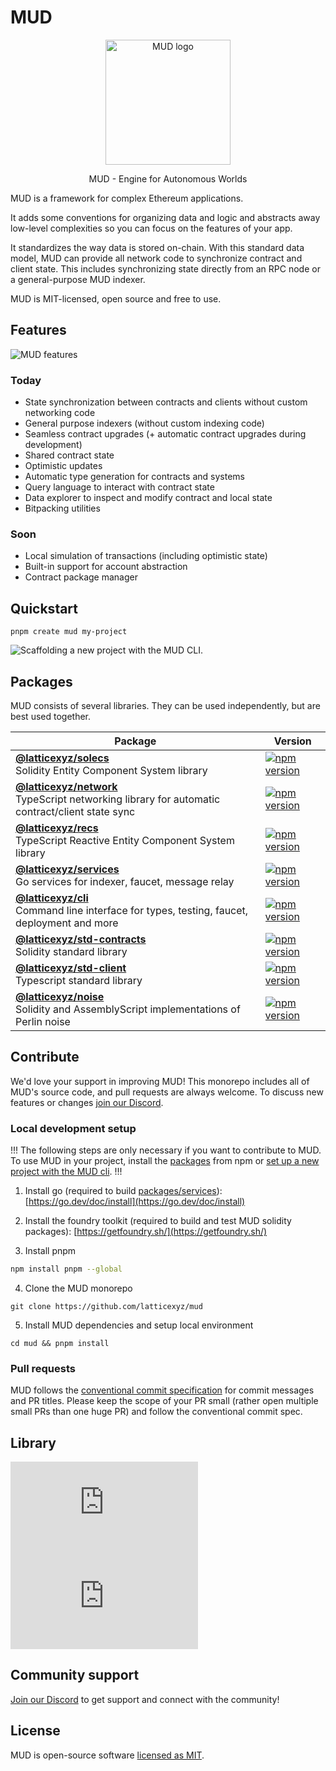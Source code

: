 # MUD

<div align="center">
  <img src="/logo512.png" width="200" style={{ marginBottom: "30px" }} alt="MUD logo" />
  <p>MUD - Engine for Autonomous Worlds</p>
</div>

MUD is a framework for complex Ethereum applications.

It adds some conventions for organizing data and logic and abstracts away low-level complexities so you can focus on the features of your app.

It standardizes the way data is stored on-chain.
With this standard data model, MUD can provide all network code to synchronize contract and client state. This includes synchronizing state directly from an RPC node or a general-purpose MUD indexer.

MUD is MIT-licensed, open source and free to use.

## Features

![MUD features](/features.png)

### Today

- State synchronization between contracts and clients without custom networking code
- General purpose indexers (without custom indexing code)
- Seamless contract upgrades (+ automatic contract upgrades during development)
- Shared contract state
- Optimistic updates
- Automatic type generation for contracts and systems
- Query language to interact with contract state
- Data explorer to inspect and modify contract and local state
- Bitpacking utilities

### Soon

- Local simulation of transactions (including optimistic state)
- Built-in support for account abstraction
- Contract package manager

## Quickstart

```
pnpm create mud my-project
```

![Scaffolding a new project with the MUD CLI.](/mud-create.gif)

## Packages

MUD consists of several libraries. They can be used independently, but are best used together.

| Package                                                                                                                   | Version                                                                                                                               |
| ------------------------------------------------------------------------------------------------------------------------- | ------------------------------------------------------------------------------------------------------------------------------------- |
| **[@latticexyz/solecs](/packages/solecs)** <br />Solidity Entity Component System library                                 | [![npm version](https://img.shields.io/npm/v/@latticexyz/solecs.svg)](https://www.npmjs.org/package/@latticexyz/solecs)               |
| **[@latticexyz/network](/packages/network)** <br />TypeScript networking library for automatic contract/client state sync | [![npm version](https://img.shields.io/npm/v/@latticexyz/network.svg)](https://www.npmjs.org/package/@latticexyz/network)             |
| **[@latticexyz/recs](/packages/recs)** <br />TypeScript Reactive Entity Component System library                          | [![npm version](https://img.shields.io/npm/v/@latticexyz/recs.svg)](https://www.npmjs.org/package/@latticexyz/recs)                   |
| **[@latticexyz/services](/packages/services)** <br />Go services for indexer, faucet, message relay                       | [![npm version](https://img.shields.io/npm/v/@latticexyz/services.svg)](https://www.npmjs.org/package/@latticexyz/services)           |
| **[@latticexyz/cli](/packages/cli)** <br />Command line interface for types, testing, faucet, deployment and more         | [![npm version](https://img.shields.io/npm/v/@latticexyz/cli.svg)](https://www.npmjs.org/package/@latticexyz/cli)                     |
| **[@latticexyz/std-contracts](/packages/std-contracts)** <br />Solidity standard library                                  | [![npm version](https://img.shields.io/npm/v/@latticexyz/std-contracts.svg)](https://www.npmjs.org/package/@latticexyz/std-contracts) |
| **[@latticexyz/std-client](/packages/std-client)** <br />Typescript standard library                                      | [![npm version](https://img.shields.io/npm/v/@latticexyz/std-client.svg)](https://www.npmjs.org/package/@latticexyz/std-client)       |
| **[@latticexyz/noise](/packages/noise)** <br />Solidity and AssemblyScript implementations of Perlin noise                | [![npm version](https://img.shields.io/npm/v/@latticexyz/noise.svg)](https://www.npmjs.org/package/@latticexyz/noise)                 |

## Contribute

We'd love your support in improving MUD! This monorepo includes all of MUD's source code, and pull requests are always welcome. To discuss new features or changes [join our Discord](https://lattice.xyz/discord).

### Local development setup

!!!
The following steps are only necessary if you want to contribute to MUD. To use MUD in your project, install the [packages](#packages) from npm or [set up a new project with the MUD cli](#quickstart).
!!!

1. Install go (required to build [packages/services](packages/services/)): [https://go.dev/doc/install](https://go.dev/doc/install)

2. Install the foundry toolkit (required to build and test MUD solidity packages): [https://getfoundry.sh/](https://getfoundry.sh/)

3. Install pnpm

```bash
npm install pnpm --global
```

4. Clone the MUD monorepo

```
git clone https://github.com/latticexyz/mud
```

5. Install MUD dependencies and setup local environment

```
cd mud && pnpm install
```

### Pull requests

MUD follows the [conventional commit specification](https://www.conventionalcommits.org/en/v1.0.0/) for commit messages and PR titles. Please keep the scope of your PR small (rather open multiple small PRs than one huge PR) and follow the conventional commit spec.

## Library

<iframe
  src="https://www.youtube-nocookie.com/embed/j-_Zf8o5Wlo"
  title="YouTube video player"
  frameborder="0"
  allow="accelerometer; autoplay; clipboard-write; encrypted-media; gyroscope; picture-in-picture; web-share"
  allowfullscreen
  style={{ width: "100%", maxWidth: "1000px", height: "400px", marginBottom: "50px" }}
></iframe>

<iframe
  src="https://www.youtube-nocookie.com/embed/mv3jA4USZtg"
  title="YouTube video player"
  frameborder="0"
  allow="accelerometer; autoplay; clipboard-write; encrypted-media; gyroscope; picture-in-picture; web-share"
  allowfullscreen
  style={{ width: "100%", maxWidth: "1000px", height: "400px" }}
></iframe>

## Community support

[Join our Discord](https://lattice.xyz/discord) to get support and connect with the community!

## License

MUD is open-source software [licensed as MIT](LICENSE).
